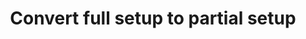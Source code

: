 ---
pcx_content_type: navigation
title: Convert full setup to partial setup
external_link: /dns/zone-setups/partial-setup/setup/
sidebar:
  order: 1
  label: Full to partial
---